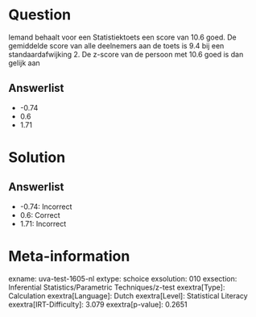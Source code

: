 Question
========

Iemand behaalt voor een Statistiektoets een score van 10.6 goed. De
gemiddelde score van alle deelnemers aan de toets is 9.4 bij een
standaardafwijking 2. De z-score van de persoon met 10.6 goed is dan
gelijk aan

Answerlist
----------

* -0.74
* 0.6
* 1.71

Solution
========

Answerlist
----------

* -0.74: Incorrect
* 0.6: Correct
* 1.71: Incorrect

Meta-information
================
exname: uva-test-1605-nl
extype: schoice
exsolution: 010
exsection: Inferential Statistics/Parametric Techniques/z-test
exextra[Type]: Calculation
exextra[Language]: Dutch
exextra[Level]: Statistical Literacy
exextra[IRT-Difficulty]: 3.079
exextra[p-value]: 0.2651
